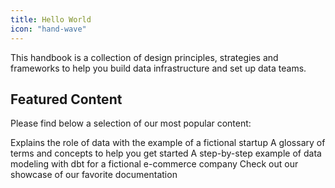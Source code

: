 ```yaml
---
title: Hello World
icon: "hand-wave"
---
```


This handbook is a collection of design principles, strategies and frameworks to help you
build data infrastructure and set up data teams.

## Featured Content

Please find below a selection of our most popular content:

<CardGroup cols={2}>
  <Card
    title="Startup Data Journey"
    icon="stars"
    href="https://mintlify.com/docs/settings/global"
  >
    Explains the role of data with the example of a fictional startup
  </Card>
  <Card
    title="Core Concepts"
    icon="brain"
    href="https://mintlify.com/docs/api-playground/openapi"
  >
    A glossary of terms and concepts to help you get started
  </Card>
  <Card
    title="Data Modeling Example"
    icon="screwdriver-wrench"
    href="https://mintlify.com/docs/components/accordion"
  >
    A step-by-step example of data modeling with dbt for a fictional e-commerce
    company
  </Card>
  <Card
    title="Good Conventions"
    icon="thumbs-up"
    href="https://mintlify.com/customers"
  >
    Check out our showcase of our favorite documentation
  </Card>
</CardGroup>
